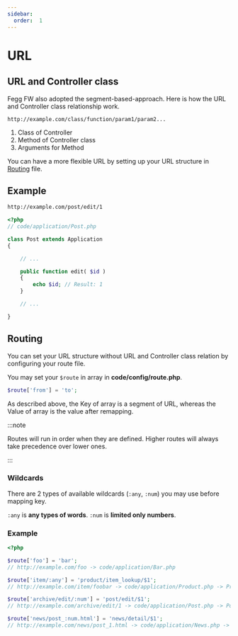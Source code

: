```yaml
---
sidebar:
  order:  1
---
```


# URL

## URL and Controller class

Fegg FW also adopted the segment-based-approach. Here is how the URL and Controller class relationship work.

```
http://example.com/class/function/param1/param2...
```

1. Class of Controller
2. Method of Controller class
3. Arguments for Method

You can have a more flexible URL by setting up your URL structure in [Routing](#routing) file.

## Example

```bash title="URL"
http://example.com/post/edit/1
```

```php title="Running method"
<?php
// code/application/Post.php

class Post extends Application
{

    // ...

    public function edit( $id )
    {
        echo $id; // Result: 1
    }

    // ...

}
```

## Routing

You can set your URL structure without URL and Controller class relation by configuring your route file.

You may set your `$route` in array in **code/config/route.php**.

```php
$route['from'] = 'to';
```

As described above, the Key of array is a segment of URL, whereas the Value of array is the value after remapping.

:::note

Routes will run in order when they are defined. Higher routes will always take precedence over lower ones.

:::

### Wildcards

There are 2 types of available wildcards (`:any`, `:num`) you may use before mapping key.

`:any` is **any types of words**. `:num` is **limited only numbers**.

### Example

```php title="code/config/route.php"
<?php

$route['foo'] = 'bar';
// http://example.com/foo -> code/application/Bar.php

$route['item/:any'] = 'product/item_lookup/$1';
// http://example.com/item/foobar -> code/application/Product.php -> Product::item_lookup( 'foobar' )

$route['archive/edit/:num'] = 'post/edit/$1';
// http://example.com/archive/edit/1 -> code/application/Post.php -> Post::edit( 1 )

$route['news/post_:num.html'] = 'news/detail/$1';
// http://example.com/news/post_1.html -> code/application/News.php -> News::detail( 1 )
```
